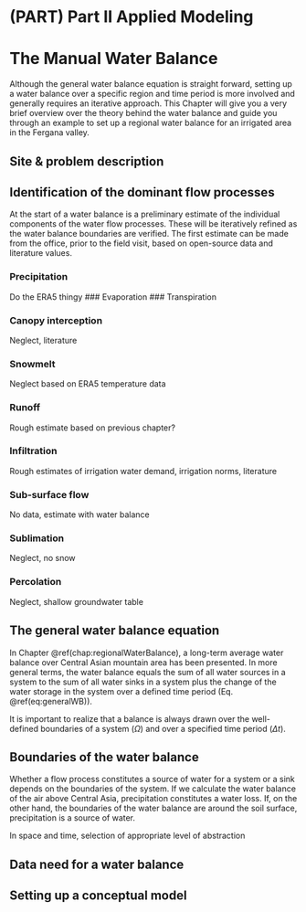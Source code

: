 # (PART) Part II Applied Modeling {#Part2_Applied_Modeling .unnumbered}

# The Manual Water Balance {#ManualWaterBalance}

Although the general water balance equation is straight forward, setting up a water balance over a specific region and time period is more involved and generally requires an iterative approach. This Chapter will give you a very brief overview over the theory behind the water balance and guide you through an example to set up a regional water balance for an irrigated area in the Fergana valley.

## Site & problem description

## Identification of the dominant flow processes

At the start of a water balance is a preliminary estimate of the individual components of the water flow processes. These will be iteratively refined as the water balance boundaries are verified. The first estimate can be made from the office, prior to the field visit, based on open-source data and literature values.

### Precipitation

Do the ERA5 thingy \#\#\# Evaporation \#\#\# Transpiration

### Canopy interception

Neglect, literature

### Snowmelt

Neglect based on ERA5 temperature data

### Runoff

Rough estimate based on previous chapter?

### Infiltration

Rough estimates of irrigation water demand, irrigation norms, literature

### Sub-surface flow

No data, estimate with water balance

### Sublimation

Neglect, no snow

### Percolation

Neglect, shallow groundwater table

## The general water balance equation

In Chapter \@ref(chap:regionalWaterBalance), a long-term average water balance over Central Asian mountain area has been presented. In more general terms, the water balance equals the sum of all water sources in a system to the sum of all water sinks in a system plus the change of the water storage in the system over a defined time period (Eq. \@ref(eq:generalWB)).

```{=tex}
\begin{equation}
    (\#eq:generalWB)
    \sum_i \text{Sources} = \sum_j \text{Sinks} + \frac{\Delta \text{Storage}}{\Delta t} \quad, \in \Omega 
\end{equation}
```
It is important to realize that a balance is always drawn over the well-defined boundaries of a system ($\Omega$) and over a specified time period ($\Delta t$).

## Boundaries of the water balance

Whether a flow process constitutes a source of water for a system or a sink depends on the boundaries of the system. If we calculate the water balance of the air above Central Asia, precipitation constitutes a water loss. If, on the other hand, the boundaries of the water balance are around the soil surface, precipitation is a source of water.

In space and time, selection of appropriate level of abstraction

## Data need for a water balance

## Setting up a conceptual model
